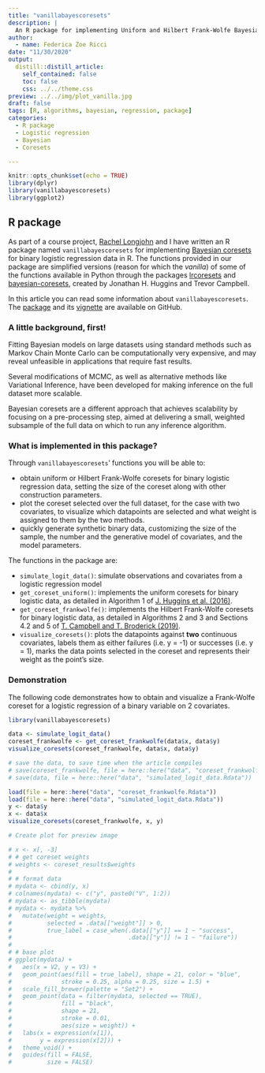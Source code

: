```yaml
---
title: "vanillabayescoresets"
description: |
  An R package for implementing Uniform and Hilbert Frank-Wolfe Bayesian Coresets for logistic regression
author: 
  - name: Federica Zoe Ricci
date: "11/30/2020"
output:
  distill::distill_article:
    self_contained: false
    toc: false
    css: ../../theme.css
preview: ../../img/plot_vanilla.jpg
draft: false
tags: [R, algorithms, bayesian, regression, package]
categories:
  - R package
  - Logistic regression
  - Bayesian
  - Coresets

---
```



```r
knitr::opts_chunk$set(echo = TRUE)
library(dplyr)
library(vanillabayescoresets)
library(ggplot2)
```

## R package

As part of a course project, [Rachel Longjohn](https://github.com/rlongjohn) and I have written an R package named `vanillabayescoresets` for implementing [Bayesian coresets](https://arxiv.org/abs/1710.05053) for binary logistic regression data in R. 
The functions provided in our package are simplified versions (reason for which the _vanilla_) of some of the functions available in Python through the packages [lrcoresets](https://bitbucket.org/jhhuggins/lrcoresets/src/master/coresets/) and [bayesian-coresets](https://github.com/trevorcampbell/bayesian-coresets), created by Jonathan H. Huggins and Trevor Campbell. 

In this article you can read some information about `vanillabayescoresets`. The [package](https://github.com/stats295r-fa20/package-group8) and its [vignette](https://github.com/stats295r-fa20/package-group8/blob/main/vignettes/vanilla-bayesian-coresets.Rmd) are available on GitHub.


### A little background, first!

Fitting Bayesian models on large datasets using standard methods such as Markov Chain Monte Carlo can be computationally very expensive, and may reveal unfeasible in applications that require fast results. 

Several modifications of MCMC, as well as alternative methods like Variational Inference, have been developed for making inference on the full dataset more scalable.

Bayesian coresets are a different approach that achieves scalability by focusing on a pre-processing step, aimed at delivering a small, weighted subsample of the full data on which to run any inference algorithm.

### What is implemented in this package?


Through `vanillabayescoresets`' functions you will be able to:

* obtain uniform or Hilbert Frank-Wolfe coresets for binary logistic regression data, setting the size of the coreset along with other construction parameters.
* plot the coreset selected over the full dataset, for the case with two covariates, to visualize which datapoints are selected and what weight is assigned to them by the two methods.
* quickly generate synthetic binary data, customizing the size of the sample, the number and the generative model of covariates, and the model parameters.

The functions in the package are:

* `simulate_logit_data()`: simulate observations and covariates from a logistic regression model
* `get_coreset_uniform()`: implements the uniform coresets for binary logistic data, as detailed in Algorithm 1 of [J. Huggins et al. (2016)](https://arxiv.org/abs/1605.06423).
* `get_coreset_frankwolfe()`: implements the Hilbert Frank-Wolfe coresets for binary logistic data, as detailed in Algorithms 2 and 3 and Sections 4.2 and 5 of [T. Campbell and T. Broderick (2019)](https://arxiv.org/abs/1710.05053). 
* `visualize_coresets()`: plots the datapoints against **two** continuous covariates, labels them as either failures (i.e. y = -1) or successes (i.e. y = 1), marks the data points selected in the coreset and represents their weight as the point's size.
 

### Demonstration

The following code demonstrates how to obtain and visualize a Frank-Wolfe coreset for a logistic regression of a binary variable on 2 covariates. 

```r

library(vanillabayescoresets)

data <- simulate_logit_data()
coreset_frankwolfe <- get_coreset_frankwolfe(data$x, data$y)
visualize_coresets(coreset_frankwolfe, data$x, data$y)

```

```r

# save the data, to save time when the article compiles
# save(coreset_frankwolfe, file = here::here("data", "coreset_frankwolfe.Rdata"))
# save(data, file = here::here("data", "simulated_logit_data.Rdata"))

load(file = here::here("data", "coreset_frankwolfe.Rdata"))
load(file = here::here("data", "simulated_logit_data.Rdata"))
y <- data$y
x <- data$x
visualize_coresets(coreset_frankwolfe, x, y)

```

```r

# Create plot for preview image

# x <- x[, -3]
# # get coreset weights
# weights <- coreset_results$weights
# 
# # format data
# mydata <- cbind(y, x)
# colnames(mydata) <- c("y", paste0("V", 1:2))
# mydata <- as_tibble(mydata)
# mydata <- mydata %>%
#   mutate(weight = weights,
#          selected = .data[["weight"]] > 0,
#          true_label = case_when(.data[["y"]] == 1 ~ "success",
#                                 .data[["y"]] != 1 ~ "failure"))
# 
# # base plot
# ggplot(mydata) +
#   aes(x = V2, y = V3) +
#   geom_point(aes(fill = true_label), shape = 21, color = "blue",
#              stroke = 0.25, alpha = 0.25, size = 1.5) +
#   scale_fill_brewer(palette = "Set2") +
#   geom_point(data = filter(mydata, selected == TRUE),
#              fill = "black",
#              shape = 21,
#              stroke = 0.01,
#              aes(size = weight)) +
#   labs(x = expression(x[1]),
#        y = expression(x[2])) +
#   theme_void() +
#   guides(fill = FALSE,
#          size = FALSE)

```





